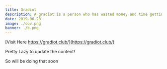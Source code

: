 ```yaml
---
title: Gradiot
description: A gradiot is a person who has wasted money and time getting zero skills from college while there's an actual opportunity to learn everything for free.
date: 2019-06-28
image: ./cov.png
banner: ./b.png
---
```


[Visit Here https://gradiot.club/](https://gradiot.club/)


Pretty Lazy to update the content!

So will be doing that soon